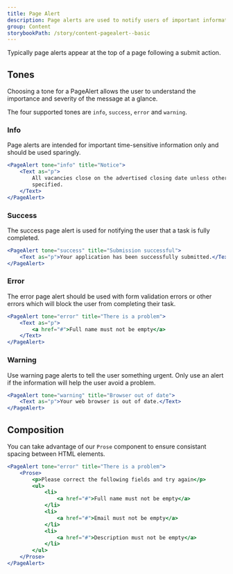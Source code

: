 ```yaml
---
title: Page Alert
description: Page alerts are used to notify users of important information or changes on a page, in a way that attracts the user's attention without interrupting the current task.
group: Content
storybookPath: /story/content-pagealert--basic
---
```


Typically page alerts appear at the top of a page following a submit action.

## Tones

Choosing a tone for a PageAlert allows the user to understand the importance and severity of the message at a glance.

The four supported tones are `info`, `success`, `error` and `warning`.

### Info

Page alerts are intended for important time-sensitive information only and should be used sparingly.

```jsx live
<PageAlert tone="info" title="Notice">
	<Text as="p">
		All vacancies close on the advertised closing date unless otherwise
		specified.
	</Text>
</PageAlert>
```

### Success

The success page alert is used for notifying the user that a task is fully completed.

```jsx live
<PageAlert tone="success" title="Submission successful">
	<Text as="p">Your application has been successfully submitted.</Text>
</PageAlert>
```

### Error

The error page alert should be used with form validation errors or other errors which will block the user from completing their task.

```jsx live
<PageAlert tone="error" title="There is a problem">
	<Text as="p">
		<a href="#">Full name must not be empty</a>
	</Text>
</PageAlert>
```

### Warning

Use warning page alerts to tell the user something urgent. Only use an alert if the information will help the user avoid a problem.

```jsx live
<PageAlert tone="warning" title="Browser out of date">
	<Text as="p">Your web browser is out of date.</Text>
</PageAlert>
```

## Composition

You can take advantage of our `Prose` component to ensure consistant spacing between HTML elements.

```jsx live
<PageAlert tone="error" title="There is a problem">
	<Prose>
		<p>Please correct the following fields and try again</p>
		<ul>
			<li>
				<a href="#">Full name must not be empty</a>
			</li>
			<li>
				<a href="#">Email must not be empty</a>
			</li>
			<li>
				<a href="#">Description must not be empty</a>
			</li>
		</ul>
	</Prose>
</PageAlert>
```
